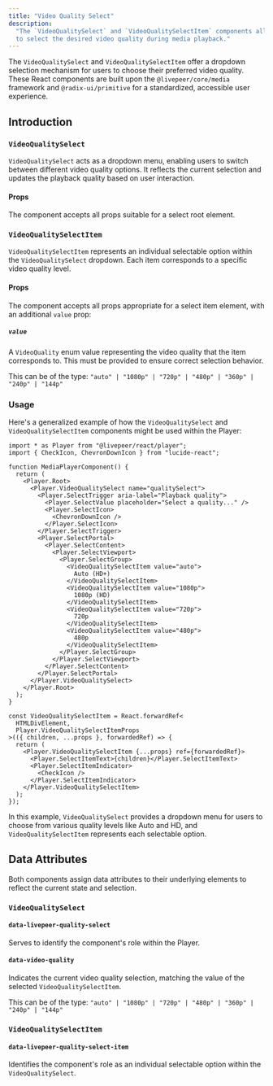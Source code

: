 ```yaml
---
title: "Video Quality Select"
description:
  "The `VideoQualitySelect` and `VideoQualitySelectItem` components allow users
  to select the desired video quality during media playback."
---
```


The `VideoQualitySelect` and `VideoQualitySelectItem` offer a dropdown selection
mechanism for users to choose their preferred video quality. These React
components are built upon the `@livepeer/core/media` framework and
`@radix-ui/primitive` for a standardized, accessible user experience.

## Introduction

### `VideoQualitySelect`

`VideoQualitySelect` acts as a dropdown menu, enabling users to switch between
different video quality options. It reflects the current selection and updates
the playback quality based on user interaction.

#### Props

The component accepts all props suitable for a select root element.

### `VideoQualitySelectItem`

`VideoQualitySelectItem` represents an individual selectable option within the
`VideoQualitySelect` dropdown. Each item corresponds to a specific video quality
level.

#### Props

The component accepts all props appropriate for a select item element, with an
additional `value` prop:

##### `value`

A `VideoQuality` enum value representing the video quality that the item
corresponds to. This must be provided to ensure correct selection behavior.

This can be of the type:
`"auto" | "1080p" | "720p" | "480p" | "360p" | "240p" | "144p"`

### Usage

Here's a generalized example of how the `VideoQualitySelect` and
`VideoQualitySelectItem` components might be used within the Player:

```tsx
import * as Player from "@livepeer/react/player";
import { CheckIcon, ChevronDownIcon } from "lucide-react";

function MediaPlayerComponent() {
  return (
    <Player.Root>
      <Player.VideoQualitySelect name="qualitySelect">
        <Player.SelectTrigger aria-label="Playback quality">
          <Player.SelectValue placeholder="Select a quality..." />
          <Player.SelectIcon>
            <ChevronDownIcon />
          </Player.SelectIcon>
        </Player.SelectTrigger>
        <Player.SelectPortal>
          <Player.SelectContent>
            <Player.SelectViewport>
              <Player.SelectGroup>
                <VideoQualitySelectItem value="auto">
                  Auto (HD+)
                </VideoQualitySelectItem>
                <VideoQualitySelectItem value="1080p">
                  1080p (HD)
                </VideoQualitySelectItem>
                <VideoQualitySelectItem value="720p">
                  720p
                </VideoQualitySelectItem>
                <VideoQualitySelectItem value="480p">
                  480p
                </VideoQualitySelectItem>
              </Player.SelectGroup>
            </Player.SelectViewport>
          </Player.SelectContent>
        </Player.SelectPortal>
      </Player.VideoQualitySelect>
    </Player.Root>
  );
}

const VideoQualitySelectItem = React.forwardRef<
  HTMLDivElement,
  Player.VideoQualitySelectItemProps
>(({ children, ...props }, forwardedRef) => {
  return (
    <Player.VideoQualitySelectItem {...props} ref={forwardedRef}>
      <Player.SelectItemText>{children}</Player.SelectItemText>
      <Player.SelectItemIndicator>
        <CheckIcon />
      </Player.SelectItemIndicator>
    </Player.VideoQualitySelectItem>
  );
});
```

In this example, `VideoQualitySelect` provides a dropdown menu for users to
choose from various quality levels like Auto and HD, and
`VideoQualitySelectItem` represents each selectable option.

## Data Attributes

Both components assign data attributes to their underlying elements to reflect
the current state and selection.

### `VideoQualitySelect`

#### `data-livepeer-quality-select`

Serves to identify the component's role within the Player.

#### `data-video-quality`

Indicates the current video quality selection, matching the value of the
selected `VideoQualitySelectItem`.

This can be of the type:
`"auto" | "1080p" | "720p" | "480p" | "360p" | "240p" | "144p"`

### `VideoQualitySelectItem`

#### `data-livepeer-quality-select-item`

Identifies the component's role as an individual selectable option within the
`VideoQualitySelect`.
